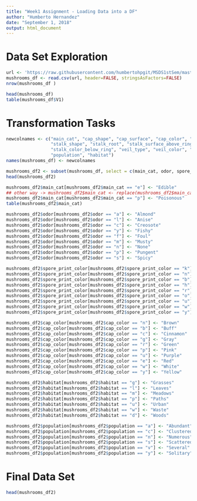 ---
title: "Week1 Assignment - Loading Data into a DF"
author: "Humberto Hernandez"
date: "September 1, 2018"
output: html_document
---

# Data Set Exploration

```{r echo=TRUE}

url <- 'https://raw.githubusercontent.com/humbertohpgit/MSDS1stSem/master/Mushrooms'
mushrooms_df <- read.csv(url, header=FALSE, stringsAsFactors=FALSE)
nrow(mushrooms_df )

head(mushrooms_df)
table(mushrooms_df$V1)

```
# Transformation Tasks

```{r echo=TRUE}

newcolnames <- c("main_cat", "cap_shape", "cap_surface", "cap_color", "bruises", "odor", "gill_attachment", "gill_spacing", "gill_size", "gill_color", 
                 "stalk_shape", "stalk_root", "stalk_surface_above_ring", "stalk_surface_below_ring", "stalk_color_above_ring", 
                 "stalk_color_below_ring", "veil_type", "veil_color", "ring_number", "ring_type", "spore_print_color", 
                 "population", "habitat")
names(mushrooms_df) <- newcolnames

mushrooms_df2 <- subset(mushrooms_df, select = c(main_cat, odor, spore_print_color, cap_color, habitat, population))
head(mushrooms_df2)

mushrooms_df2$main_cat[mushrooms_df2$main_cat == "e"] <- "Edible"
## other way -> mushrooms_df2$main_cat <- replace(mushrooms_df2$main_cat, mushrooms_df2$main_cat=="e", "Edible")
mushrooms_df2$main_cat[mushrooms_df2$main_cat == "p"] <- "Poisonous"
table(mushrooms_df2$main_cat)

mushrooms_df2$odor[mushrooms_df2$odor == "a"] <- "Almond"
mushrooms_df2$odor[mushrooms_df2$odor == "l"] <- "Anise"
mushrooms_df2$odor[mushrooms_df2$odor == "c"] <- "Creosote"
mushrooms_df2$odor[mushrooms_df2$odor == "y"] <- "Fishy"
mushrooms_df2$odor[mushrooms_df2$odor == "f"] <- "Foul"
mushrooms_df2$odor[mushrooms_df2$odor == "m"] <- "Musty"
mushrooms_df2$odor[mushrooms_df2$odor == "n"] <- "None"
mushrooms_df2$odor[mushrooms_df2$odor == "p"] <- "Pungent"
mushrooms_df2$odor[mushrooms_df2$odor == "s"] <- "Spicy"

mushrooms_df2$spore_print_color[mushrooms_df2$spore_print_color == "k"] <- "Black"
mushrooms_df2$spore_print_color[mushrooms_df2$spore_print_color == "n"] <- "Brown"
mushrooms_df2$spore_print_color[mushrooms_df2$spore_print_color == "b"] <- "Buff"
mushrooms_df2$spore_print_color[mushrooms_df2$spore_print_color == "h"] <- "Chocolate"
mushrooms_df2$spore_print_color[mushrooms_df2$spore_print_color == "r"] <- "Green"
mushrooms_df2$spore_print_color[mushrooms_df2$spore_print_color == "o"] <- "Orange"
mushrooms_df2$spore_print_color[mushrooms_df2$spore_print_color == "u"] <- "Purple"
mushrooms_df2$spore_print_color[mushrooms_df2$spore_print_color == "w"] <- "White"
mushrooms_df2$spore_print_color[mushrooms_df2$spore_print_color == "y"] <- "Yellow"

mushrooms_df2$cap_color[mushrooms_df2$cap_color == "n"] <- "Brown"
mushrooms_df2$cap_color[mushrooms_df2$cap_color == "b"] <- "Buff"
mushrooms_df2$cap_color[mushrooms_df2$cap_color == "c"] <- "Cinnamon"
mushrooms_df2$cap_color[mushrooms_df2$cap_color == "g"] <- "Gray"
mushrooms_df2$cap_color[mushrooms_df2$cap_color == "r"] <- "Green"
mushrooms_df2$cap_color[mushrooms_df2$cap_color == "p"] <- "Pink"
mushrooms_df2$cap_color[mushrooms_df2$cap_color == "u"] <- "Purple"
mushrooms_df2$cap_color[mushrooms_df2$cap_color == "e"] <- "Red"
mushrooms_df2$cap_color[mushrooms_df2$cap_color == "w"] <- "White"
mushrooms_df2$cap_color[mushrooms_df2$cap_color == "y"] <- "Yellow"

mushrooms_df2$habitat[mushrooms_df2$habitat == "g"] <- "Grasses"
mushrooms_df2$habitat[mushrooms_df2$habitat == "l"] <- "Leaves"
mushrooms_df2$habitat[mushrooms_df2$habitat == "m"] <- "Meadows"
mushrooms_df2$habitat[mushrooms_df2$habitat == "p"] <- "Paths"
mushrooms_df2$habitat[mushrooms_df2$habitat == "u"] <- "Urban"
mushrooms_df2$habitat[mushrooms_df2$habitat == "w"] <- "Waste"
mushrooms_df2$habitat[mushrooms_df2$habitat == "d"] <- "Woods"

mushrooms_df2$population[mushrooms_df2$population == "a"] <- "Abundant"
mushrooms_df2$population[mushrooms_df2$population == "c"] <- "Clustered"
mushrooms_df2$population[mushrooms_df2$population == "n"] <- "Numerous"
mushrooms_df2$population[mushrooms_df2$population == "s"] <- "Scattered"
mushrooms_df2$population[mushrooms_df2$population == "v"] <- "Several"
mushrooms_df2$population[mushrooms_df2$population == "y"] <- "Solitary"
```
# Final Data Set

```{r echo=TRUE}
head(mushrooms_df2)
```

